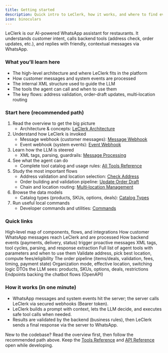 ```yaml
---
title: Getting started
description: Quick intro to LeClerk, how it works, and where to find everything in the chatbot docs.
icon: binoculars
---
```


LeClerk is our AI-powered WhatsApp assistant for restaurants. It understands customer intent, calls backend tools (address check, order updates, etc.), and replies with friendly, contextual messages via WhatsApp.

### What you’ll learn here

- The high-level architecture and where LeClerk fits in the platform
- How customer messages and system events are processed
- The internal XML structure used to guide the LLM
- The tools the agent can call and when to use them
- The key flows: address validation, order-draft updates, multi‑location routing

### Start here (recommended path)

1. Read the overview to get the big picture
   - Architecture & concepts: [LeClerk Architecture](/chatbot/leclerk-architecture)
2. Understand how LeClerk is invoked
   - Message webhook (customer messages): [Message Webhook](/chatbot/message-webhook)
   - Event webhook (system events): [Event Webhook](/chatbot/event-webhook)
3. Learn how the LLM is steered
   - XML tags, parsing, guardrails: [Message Processing](/chatbot/message-processing)
4. See what the agent can do
   - Complete tool catalog and usage rules: [All Tools Reference](/chatbot/all-tools-reference)
5. Study the most important flows
   - Address validation and location selection: [Check Address](/chatbot/check-address)
   - Order building and validation pipeline: [Update Order Draft](/chatbot/update-order-draft)
   - Chain and location routing: [Multi‑location Management](/chatbot/multi-location-management)
6. Browse the data models
   - Catalog types (products, SKUs, options, deals): [Catalog Types](/chatbot/types/location/catalog)
7. Run useful local commands
   - Developer commands and utilities: [Commands](/chatbot/commands)

### Quick links

<Card title="Architecture" href="/chatbot/leclerk-architecture">
  High‑level map of components, flows, and integrations
</Card>

<Card title="Message Webhook" href="/chatbot/message-webhook">
  How customer WhatsApp messages reach LeClerk and are processed
</Card>

<Card title="Event Webhook" href="/chatbot/event-webhook">
  How backend events (payments, delivery, status) trigger proactive messages
</Card>

<Card title="Message Processing" href="/chatbot/message-processing">
  XML tags, tool cycles, parsing, and response extraction
</Card>

<Card title="All Tools Reference" href="/chatbot/all-tools-reference">
  Full list of agent tools with parameters and when to use them
</Card>

<Card title="Check Address" href="/chatbot/check-address">
  Validate address, pick best location, compute fees/eligibility
</Card>

<Card title="Update Order Draft" href="/chatbot/update-order-draft">
  The order pipeline (items/deals, validation, fees, timing, payment state)
</Card>

<Card title="Multi‑location" href="/chatbot/multi-location-management">
  Organization mode, effective location, switching logic
</Card>

<Card title="Catalog Types" href="/chatbot/types/location/catalog">
  DTOs the LLM sees: products, SKUs, options, deals, restrictions
</Card>

<Card title="API Reference" href="/api-reference/openapi">
  Endpoints backing the chatbot flows (OpenAPI)
</Card>

### How it works (in one minute)

- WhatsApp messages and system events hit the server; the server calls LeClerk via secured webhooks (Bearer token).
- LeClerk builds a prompt with context, lets the LLM decide, and executes safe tool calls when needed.
- Results are validated by the backend (business rules), then LeClerk sends a final response via the server to WhatsApp.

<Info>
  New to the codebase? Read the overview first, then follow the recommended path
  above. Keep the
  <a href="/chatbot/all-tools-reference">Tools Reference</a> and <a href="/api-reference/openapi">
    API Reference
  </a> open while developing.
</Info>
